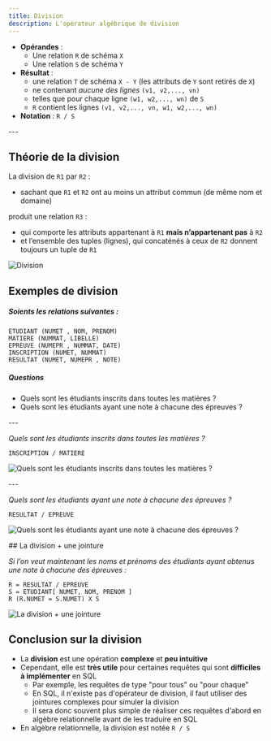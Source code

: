 ```yaml
---
title: Division
description: L'opérateur algébrique de division
---
```



<Slide title="La division">

* **Opérandes** :
    * Une relation `R` de schéma `X`
    * Une relation `S` de schéma `Y`
* **Résultat** : 
    * une relation `T` de schéma `X - Y` (les attributs de `Y` sont retirés de `X`) 
    * ne contenant _aucune des lignes_ `(v1, v2,..., vn)`
    * telles que pour chaque ligne `(w1, w2,..., wn)` de `S`
    * `R` contient les lignes `(v1, v2,..., vn, w1, w2,..., wn)`
* **Notation** : `R / S`

</Slide>
---
<Slide title="La division">

## Théorie de la division

La division de `R1` par `R2` :

* sachant que `R1` et `R2` ont au moins un attribut commun (de même nom et domaine)

produit une relation `R3` : 
* qui comporte les attributs appartenant à `R1` **mais n’appartenant pas** à `R2`
* et l’ensemble des tuples (lignes), qui concaténés à ceux de `R2` donnent toujours un tuple de `R1`

![Division](05-division-01.png)

</Slide>

## Exemples de division

<Slide title="Exemples de requêtes de division">

##### Soients les relations suivantes :

```
ETUDIANT (NUMET , NOM, PRENOM)
MATIERE (NUMMAT, LIBELLE)
EPREUVE (NUMEPR , NUMMAT, DATE)
INSCRIPTION (NUMET, NUMMAT)
RESULTAT (NUMET, NUMEPR , NOTE)
```

##### Questions

* Quels sont les étudiants inscrits dans toutes les matières ?
* Quels sont les étudiants ayant une note à chacune des épreuves ?

</Slide>
---
<Slide title="Exemples de requêtes de division">

_Quels sont les étudiants inscrits dans toutes les matières ?_

```
INSCRIPTION / MATIERE
```

![Quels sont les étudiants inscrits dans toutes les matières ?](05-division-02.png)

</Slide>
---
<Slide title="Exemples de requêtes de division">

_Quels sont les étudiants ayant une note à chacune des épreuves ?_

```
RESULTAT / EPREUVE
```

![Quels sont les étudiants ayant une note à chacune des épreuves ?](05-division-03.png)

</Slide>
## La division + une jointure
<Slide title="La division + une jointure">

_Si l’on veut maintenant les noms et prénoms des étudiants ayant obtenus une note à chacune des épreuves :_

```
R = RESULTAT / EPREUVE
S = ETUDIANT[ NUMET, NOM, PRENOM ]
R (R.NUMET = S.NUMET) X S
```

![La division + une jointure](05-division-04.png)

</Slide>

## Conclusion sur la division
<Slide title="Conclusion sur la division">

* La **division** est une opération **complexe** et **peu intuitive**
* Cependant, elle est **très utile** pour certaines requêtes qui sont **difficiles à implémenter** en SQL
    * Par exemple, les requêtes de type "pour tous" ou "pour chaque"
    * En SQL, il n'existe pas d'opérateur de division, il faut utiliser des jointures complexes pour simuler la division
    * Il sera donc souvent plus simple de réaliser ces requêtes d'abord en algèbre relationnelle avant de les traduire en SQL
* En algèbre relationnelle, la division est notée `R / S`

</Slide>
